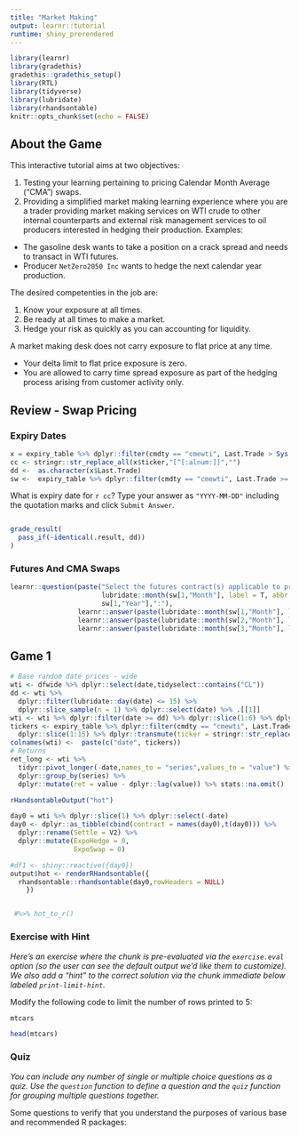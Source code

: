 ```yaml
---
title: "Market Making"
output: learnr::tutorial
runtime: shiny_prerendered
---
```


```r
library(learnr)
library(gradethis)
gradethis::gradethis_setup()
library(RTL)
library(tidyverse)
library(lubridate)
library(rhandsontable)
knitr::opts_chunk$set(echo = FALSE)
```

## About the Game

This interactive tutorial aims at two objectives:

1. Testing your learning pertaining to pricing Calendar Month Average ("CMA") swaps.
2. Providing a simplified market making learning experience where you are a trader providing market making services on WTI crude to other internal counterparts and external risk management services to oil producers interested in hedging their production. Examples:

  + The gasoline desk wants to take a position on a crack spread and needs to transact in WTI futures.
  + Producer `NetZero2050 Inc` wants to hedge the next calendar year production.

The desired competenties in the job are:

1. Know your exposure at all times. 
2. Be ready at all times to make a market.
3. Hedge your risk as quickly as you can accounting for liquidity. 

A market making desk does not carry exposure to flat price at any time. 

+ Your delta limit to flat price exposure is zero.
+ You are allowed to carry time spread exposure as part of the hedging process arising from customer activity only.

## Review - Swap Pricing

### Expiry Dates

```r
x = expiry_table %>% dplyr::filter(cmdty == "cmewti", Last.Trade > Sys.Date()) %>% dplyr::slice(1:20) %>% dplyr::sample_n(1) %>% dplyr::select(ticker, Last.Trade)
cc <- stringr::str_replace_all(x$ticker,"[^[:alnum:]]","")
dd <-  as.character(x$Last.Trade)
sw <-  expiry_table %>% dplyr::filter(cmdty == "cmewti", Last.Trade >= dd) %>% slice(1:3)
```

What is expiry date for `r cc`? Type your answer as `"YYYY-MM-DD"` including the quotation marks and click `Submit Answer`.

```r

```
 
```r
grade_result(
  pass_if(~identical(.result, dd))
)
```

### Futures And CMA Swaps

```r
learnr::question(paste("Select the futures contract(s) applicable to pricing a WTI CMA for",
                       lubridate::month(sw[1,"Month"], label = T, abbr = F) %>% as.character(),
                       sw[1,"Year"],":"),
                 learnr::answer(paste(lubridate::month(sw[1,"Month"], label = T, abbr = F) %>% as.character(),sw[1,"Year"])),
                 learnr::answer(paste(lubridate::month(sw[2,"Month"], label = T, abbr = F) %>% as.character(),sw[2,"Year"]), correct = TRUE),
                 learnr::answer(paste(lubridate::month(sw[3,"Month"], label = T, abbr = F) %>% as.character(),sw[3,"Year"]), correct = TRUE))
```

## Game 1

```r
# Base random date prices - wide
wti <- dfwide %>% dplyr::select(date,tidyselect::contains("CL"))
dd <- wti %>% 
  dplyr::filter(lubridate::day(date) <= 15) %>% 
  dplyr::slice_sample(n = 1) %>% dplyr::select(date) %>% .[[1]]
wti <- wti %>% dplyr::filter(date >= dd) %>% dplyr::slice(1:6) %>% dplyr::select(colnames(wti)[1:15])
tickers <- expiry_table %>% dplyr::filter(cmdty == "cmewti", Last.Trade > dd) %>% 
  dplyr::slice(1:15) %>% dplyr::transmute(ticker = stringr::str_replace_all(ticker,"[^[:alnum:]]","")) %>% .[[1]]
colnames(wti) <-  paste(c("date", tickers))
# Returns
ret_long <- wti %>% 
  tidyr::pivot_longer(-date,names_to = "series",values_to = "value") %>% 
  dplyr::group_by(series) %>% 
  dplyr::mutate(ret = value - dplyr::lag(value)) %>% stats::na.omit()
```

```r
rHandsontableOutput("hot")
```


```r
day0 = wti %>% dplyr::slice(1) %>% dplyr::select(-date)
day0 <- dplyr::as_tibble(cbind(contract = names(day0),t(day0))) %>%  
  dplyr::rename(Settle = V2) %>% 
  dplyr::mutate(ExpoHedge = 0,
                ExpoSwap = 0)

#df1 <- shiny::reactive({day0})
output$hot <- renderRHandsontable({
  rhandsontable::rhandsontable(day0,rowHeaders = NULL)
    })


 #%>% hot_to_r()
```



### Exercise with Hint

*Here's an exercise where the chunk is pre-evaluated via the `exercise.eval` option (so the user can see the default output we'd like them to customize). We also add a "hint" to the correct solution via the chunk immediate below labeled `print-limit-hint`.*

Modify the following code to limit the number of rows printed to 5:

```r
mtcars
```

```r
head(mtcars)
```

### Quiz

*You can include any number of single or multiple choice questions as a quiz. Use the `question` function to define a question and the `quiz` function for grouping multiple questions together.*

Some questions to verify that you understand the purposes of various base and recommended R packages:



